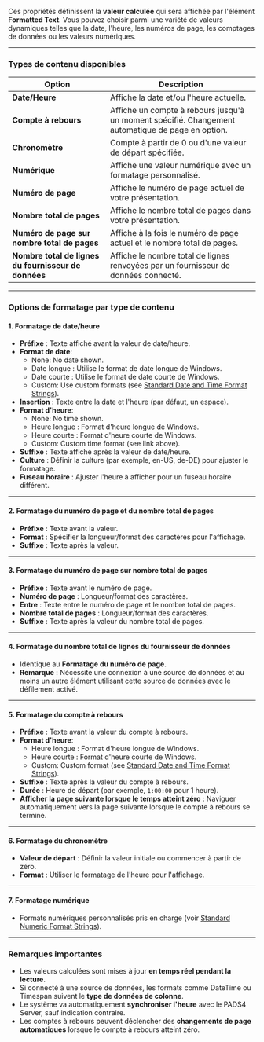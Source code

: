 Ces propriétés définissent la **valeur calculée** qui sera affichée par l'élément **Formatted Text**. Vous pouvez choisir parmi une variété de valeurs dynamiques telles que la date, l'heure, les numéros de page, les comptages de données ou les valeurs numériques.

***

### **Types de contenu disponibles**

| **Option**                                           | **Description**                                                                                   |
| ---------------------------------------------------- | ------------------------------------------------------------------------------------------------- |
| **Date/Heure**                                       | Affiche la date et/ou l'heure actuelle.                                                           |
| **Compte à rebours**                                 | Affiche un compte à rebours jusqu'à un moment spécifié. Changement automatique de page en option. |
| **Chronomètre**                                      | Compte à partir de 0 ou d'une valeur de départ spécifiée.                                         |
| **Numérique**                                        | Affiche une valeur numérique avec un formatage personnalisé.                                      |
| **Numéro de page**                                   | Affiche le numéro de page actuel de votre présentation.                                           |
| **Nombre total de pages**                            | Affiche le nombre total de pages dans votre présentation.                                         |
| **Numéro de page sur nombre total de pages**         | Affiche à la fois le numéro de page actuel et le nombre total de pages.                           |
| **Nombre total de lignes du fournisseur de données** | Affiche le nombre total de lignes renvoyées par un fournisseur de données connecté.               |

***

### **Options de formatage par type de contenu**

#### **1. Formatage de date/heure**

* **Préfixe** : Texte affiché avant la valeur de date/heure.
* **Format de date**:
  * None: No date shown.
  * Date longue : Utilise le format de date longue de Windows.
  * Date courte : Utilise le format de date courte de Windows.
  * Custom: Use custom formats (see [Standard Date and Time Format Strings](https://learn.microsoft.com/en-us/dotnet/standard/base-types/standard-date-and-time-format-strings)).
* **Insertion** : Texte entre la date et l'heure (par défaut, un espace).
* **Format d'heure**:
  * None: No time shown.
  * Heure longue : Format d'heure longue de Windows.
  * Heure courte : Format d'heure courte de Windows.
  * Custom: Custom time format (see link above).
* **Suffixe** : Texte affiché après la valeur de date/heure.
* **Culture** : Définir la culture (par exemple, en-US, de-DE) pour ajuster le formatage.
* **Fuseau horaire** : Ajuster l'heure à afficher pour un fuseau horaire différent.

***

#### **2. Formatage du numéro de page et du nombre total de pages**

* **Préfixe** : Texte avant la valeur.
* **Format** : Spécifier la longueur/format des caractères pour l'affichage.
* **Suffixe** : Texte après la valeur.

***

#### **3. Formatage du numéro de page sur nombre total de pages**

* **Préfixe** : Texte avant le numéro de page.
* **Numéro de page** : Longueur/format des caractères.
* **Entre** : Texte entre le numéro de page et le nombre total de pages.
* **Nombre total de pages** : Longueur/format des caractères.
* **Suffixe** : Texte après la valeur du nombre total de pages.

***

#### **4. Formatage du nombre total de lignes du fournisseur de données**

* Identique au **Formatage du numéro de page**.
* **Remarque** : Nécessite une connexion à une source de données et au moins un autre élément utilisant cette source de données avec le défilement activé.

***

#### **5. Formatage du compte à rebours**

* **Préfixe** : Texte avant la valeur du compte à rebours.
* **Format d'heure**:
  * Heure longue : Format d'heure longue de Windows.
  * Heure courte : Format d'heure courte de Windows.
  * Custom: Custom format (see [Standard Date and Time Format Strings](https://learn.microsoft.com/en-us/dotnet/standard/base-types/standard-date-and-time-format-strings)).
* **Suffixe** : Texte après la valeur du compte à rebours.
* **Durée** : Heure de départ (par exemple, `1:00:00` pour 1 heure).
* **Afficher la page suivante lorsque le temps atteint zéro** : Naviguer automatiquement vers la page suivante lorsque le compte à rebours se termine.

***

#### **6. Formatage du chronomètre**

* **Valeur de départ** : Définir la valeur initiale ou commencer à partir de zéro.
* **Format** : Utiliser le formatage de l'heure pour l'affichage.

***

#### **7. Formatage numérique**

* Formats numériques personnalisés pris en charge (voir [Standard Numeric Format Strings](https://learn.microsoft.com/en-us/dotnet/standard/base-types/standard-numeric-format-strings)).

***

### **Remarques importantes**

* Les valeurs calculées sont mises à jour **en temps réel pendant la lecture**.
* Si connecté à une source de données, les formats comme DateTime ou Timespan suivent le **type de données de colonne**.
* Le système va automatiquement **synchroniser l'heure** avec le PADS4 Server, sauf indication contraire.
* Les comptes à rebours peuvent déclencher des **changements de page automatiques** lorsque le compte à rebours atteint zéro.
